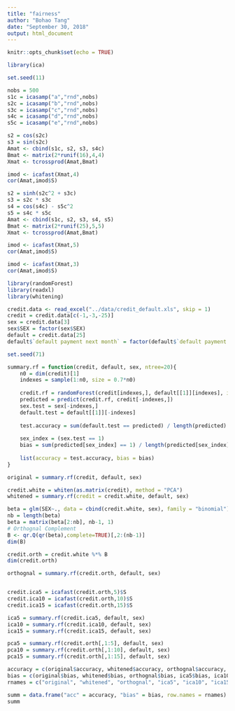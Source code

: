 ```yaml
---
title: "fairness"
author: "Bohao Tang"
date: "September 30, 2018"
output: html_document
---
```


```r
knitr::opts_chunk$set(echo = TRUE)
```

```r
library(ica)

set.seed(11)

nobs = 500
s1c = icasamp("a","rnd",nobs)
s2c = icasamp("b","rnd",nobs)
s3c = icasamp("c","rnd",nobs)
s4c = icasamp("d","rnd",nobs)
s5c = icasamp("e","rnd",nobs)

s2 = cos(s2c)
s3 = sin(s2c)
Amat <- cbind(s1c, s2, s3, s4c)
Bmat <- matrix(2*runif(16),4,4)
Xmat <- tcrossprod(Amat,Bmat)

imod <- icafast(Xmat,4)
cor(Amat,imod$S)

s2 = sinh(s2c^2 + s3c)
s3 = s2c * s3c
s4 = cos(s4c) - s5c^2
s5 = s4c * s5c
Amat <- cbind(s1c, s2, s3, s4, s5)
Bmat <- matrix(2*runif(25),5,5)
Xmat <- tcrossprod(Amat,Bmat)

imod <- icafast(Xmat,5)
cor(Amat,imod$S)

imod <- icafast(Xmat,3)
cor(Amat,imod$S)
```


```r
library(randomForest)
library(readxl)
library(whitening)

credit.data <- read_excel("../data/credit_default.xls", skip = 1)
credit = credit.data[c(-1,-3,-25)]
sex = credit.data[3]
sex$SEX = factor(sex$SEX)
default = credit.data[25]
default$`default payment next month` = factor(default$`default payment next month`)

set.seed(71)

summary.rf = function(credit, default, sex, ntree=20){
    n0 = dim(credit)[1]
    indexes = sample(1:n0, size = 0.7*n0)
    
    credit.rf = randomForest(credit[indexes,], default[[1]][indexes], importance=TRUE, proximity=TRUE, ntree = ntree)
    predicted = predict(credit.rf, credit[-indexes,])
    sex.test = sex[-indexes,]
    default.test = default[[1]][-indexes]
    
    test.accuracy = sum(default.test == predicted) / length(predicted)
    
    sex_index = (sex.test == 1)
    bias = sum(predicted[sex_index] == 1) / length(predicted[sex_index]) - sum(predicted[1-sex_index] == 1) / length(predicted[1-sex_index])
    
    list(accuracy = test.accuracy, bias = bias)
}

original = summary.rf(credit, default, sex)

credit.white = whiten(as.matrix(credit), method = "PCA")
whitened = summary.rf(credit = credit.white, default, sex)

beta = glm(SEX~., data = cbind(credit.white, sex), family = "binomial")$coefficients
nb = length(beta)
beta = matrix(beta[2:nb], nb-1, 1)
# Orthognal Complement
B <- qr.Q(qr(beta),complete=TRUE)[,2:(nb-1)]
dim(B)

credit.orth = credit.white %*% B
dim(credit.orth)

orthognal = summary.rf(credit.orth, default, sex)


credit.ica5 = icafast(credit.orth,5)$S
credit.ica10 = icafast(credit.orth,10)$S
credit.ica15 = icafast(credit.orth,15)$S

ica5 = summary.rf(credit.ica5, default, sex)
ica10 = summary.rf(credit.ica10, default, sex)
ica15 = summary.rf(credit.ica15, default, sex)

pca5 = summary.rf(credit.orth[,1:5], default, sex)
pca10 = summary.rf(credit.orth[,1:10], default, sex)
pca15 = summary.rf(credit.orth[,1:15], default, sex)

accuracy = c(original$accuracy, whitened$accuracy, orthognal$accuracy, ica5$accuracy, ica10$accuracy, ica15$accuracy, pca5$accuracy, pca10$accuracy, pca15$accuracy)
bias = c(original$bias, whitened$bias, orthognal$bias, ica5$bias, ica10$bias, ica15$bias, pca5$bias, pca10$bias, pca15$bias)
rnames = c("original", "whitened", "orthognal", "ica5", "ica10", "ica15", "pca5", "pca10", "pca15")

summ = data.frame("acc" = accuracy, "bias" = bias, row.names = rnames)
summ
```
